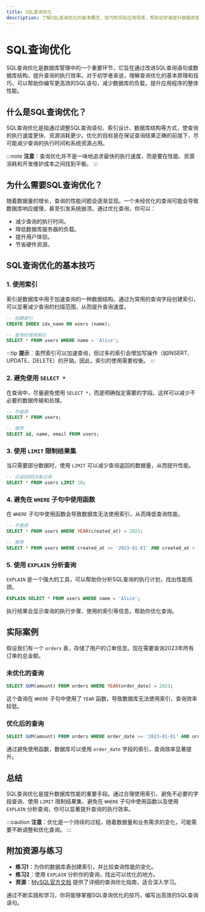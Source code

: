 ```yaml
---
title: SQL查询优化
description: 了解SQL查询优化的基本概念、技巧和实际应用场景，帮助初学者提升数据库查询性能。
---
```


# SQL查询优化

SQL查询优化是数据库管理中的一个重要环节，它旨在通过改进SQL查询语句或数据库结构，提升查询的执行效率。对于初学者来说，理解查询优化的基本原理和技巧，可以帮助你编写更高效的SQL语句，减少数据库的负载，提升应用程序的整体性能。

## 什么是SQL查询优化？

SQL查询优化是指通过调整SQL查询语句、索引设计、数据库结构等方式，使查询的执行速度更快、资源消耗更少。优化的目标是在保证查询结果正确的前提下，尽可能减少查询的执行时间和系统资源占用。

:::note
**注意**：查询优化并不是一味地追求最快的执行速度，而是要在性能、资源消耗和开发维护成本之间找到平衡。
:::

## 为什么需要SQL查询优化？

随着数据量的增长，查询的性能问题会逐渐显现。一个未经优化的查询可能会导致数据库响应缓慢，甚至引发系统崩溃。通过优化查询，你可以：

- 减少查询的执行时间。
- 降低数据库服务器的负载。
- 提升用户体验。
- 节省硬件资源。

## SQL查询优化的基本技巧

### 1. 使用索引

索引是数据库中用于加速查询的一种数据结构。通过为常用的查询字段创建索引，可以显著减少查询的扫描范围，从而提升查询速度。

```sql
-- 创建索引
CREATE INDEX idx_name ON users (name);

-- 查询时使用索引
SELECT * FROM users WHERE name = 'Alice';
```

:::tip
**提示**：虽然索引可以加速查询，但过多的索引会增加写操作（如INSERT、UPDATE、DELETE）的开销。因此，索引的使用需要权衡。
:::

### 2. 避免使用 `SELECT *`

在查询中，尽量避免使用 `SELECT *`，而是明确指定需要的字段。这样可以减少不必要的数据传输和处理。

```sql
-- 不推荐
SELECT * FROM users;

-- 推荐
SELECT id, name, email FROM users;
```

### 3. 使用 `LIMIT` 限制结果集

当只需要部分数据时，使用 `LIMIT` 可以减少查询返回的数据量，从而提升性能。

```sql
-- 只返回前10条记录
SELECT * FROM users LIMIT 10;
```

### 4. 避免在 `WHERE` 子句中使用函数

在 `WHERE` 子句中使用函数会导致数据库无法使用索引，从而降低查询性能。

```sql
-- 不推荐
SELECT * FROM users WHERE YEAR(created_at) = 2023;

-- 推荐
SELECT * FROM users WHERE created_at >= '2023-01-01' AND created_at < '2024-01-01';
```

### 5. 使用 `EXPLAIN` 分析查询

`EXPLAIN` 是一个强大的工具，可以帮助你分析SQL查询的执行计划，找出性能瓶颈。

```sql
EXPLAIN SELECT * FROM users WHERE name = 'Alice';
```

执行结果会显示查询的执行步骤、使用的索引等信息，帮助你优化查询。

## 实际案例

假设我们有一个 `orders` 表，存储了用户的订单信息。现在需要查询2023年所有订单的总金额。

### 未优化的查询

```sql
SELECT SUM(amount) FROM orders WHERE YEAR(order_date) = 2023;
```

这个查询在 `WHERE` 子句中使用了 `YEAR` 函数，导致数据库无法使用索引，查询效率较低。

### 优化后的查询

```sql
SELECT SUM(amount) FROM orders WHERE order_date >= '2023-01-01' AND order_date < '2024-01-01';
```

通过避免使用函数，数据库可以使用 `order_date` 字段的索引，查询效率显著提升。

## 总结

SQL查询优化是提升数据库性能的重要手段。通过合理使用索引、避免不必要的字段查询、使用 `LIMIT` 限制结果集、避免在 `WHERE` 子句中使用函数以及使用 `EXPLAIN` 分析查询，你可以显著提升查询的执行效率。

:::caution
**注意**：优化是一个持续的过程，随着数据量和业务需求的变化，可能需要不断调整和优化查询。
:::

## 附加资源与练习

- **练习1**：为你的数据库表创建索引，并比较查询性能的变化。
- **练习2**：使用 `EXPLAIN` 分析你的查询，找出可以优化的地方。
- **资源**：[MySQL官方文档](https://dev.mysql.com/doc/) 提供了详细的查询优化指南，适合深入学习。

通过不断实践和学习，你将能够掌握SQL查询优化的技巧，编写出高效的SQL查询语句。
